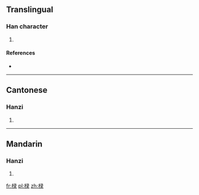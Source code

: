 ==Translingual==

===Han character===
{{Han char|rn=75|rad=木|as=08|sn=12|four=|canj=DNME,DVNE|ids=⿰木录}}

# {{defn|Han|sort=木08}}

====References====
* {{Han ref|kx=0535.160|dkj=15004|hdz=21242.050|uh=6902|ud=26882}}

----

==Cantonese==

===Hanzi===
{{yue-hanzi|jyut=[[luk6]]|y=luk6}}

# {{defn|lang=yue|sort=木08}}

----

==Mandarin==

===Hanzi===
{{cmn-hanzi|pin=[[lù]] ([[lu4]])|wg=lu<sup>4</sup>}}

# {{defn|lang=cmn|sort=木08}}

[[fr:椂]]
[[pl:椂]]
[[zh:椂]]